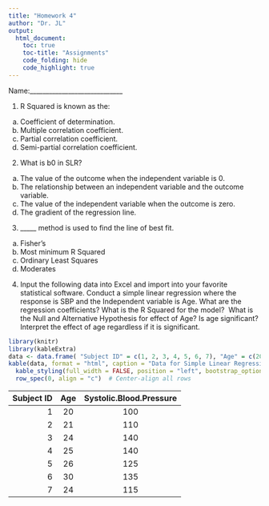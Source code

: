 ```yaml
---
title: "Homework 4"
author: "Dr. JL"
output:
  html_document:
    toc: true
    toc-title: "Assignments"
    code_folding: hide
    code_highlight: true
---
```


Name:\_\_\_\_\_\_\_\_\_\_\_\_\_\_\_\_\_\_\_\_\_\_\_\_\_\_\_\_\_

1.  R Squared is known as the:

```{=html}
<!-- -->
```
a.  Coefficient of determination.
b.  Multiple correlation coefficient.
c.  Partial correlation coefficient.
d.  Semi-partial correlation coefficient.

```{=html}
<!-- -->
```
2.  What is b0 in SLR?

```{=html}
<!-- -->
```
a.  The value of the outcome when the independent variable is 0.
b.  The relationship between an independent variable and the outcome variable.
c.  The value of the independent variable when the outcome is zero.
d.  The gradient of the regression line.

```{=html}
<!-- -->
```
3.  \_\_\_\_\_ method is used to find the line of best fit.

```{=html}
<!-- -->
```
a.  Fisher's
b.  Most minimum R Squared
c.  Ordinary Least Squares
d.  Moderates

```{=html}
<!-- -->
```
4.  Input the following data into Excel and import into your favorite statistical software. Conduct a simple linear regression where the response is SBP and the Independent variable is Age. What are the regression coefficients? What is the R Squared for the model?  What is the Null and Alternative Hypothesis for effect of Age? Is age significant? Interpret the effect of age regardless if it is significant.  

```r
library(knitr) 
library(kableExtra) 
data <- data.frame( "Subject ID" = c(1, 2, 3, 4, 5, 6, 7), "Age" = c(20, 21, 24, 25, 26, 30, 24), "Systolic Blood Pressure" = c(100, 110, 140, 140, 125, 135, 115) )  
kable(data, format = "html", caption = "Data for Simple Linear Regression") %>%  
  kable_styling(full_width = FALSE, position = "left", bootstrap_options = c("striped", "responsive")) %>%   
  row_spec(0, align = "c")  # Center-align all rows
```

| Subject ID | Age | Systolic.Blood.Pressure |
|-----------:|:---:|:-----------------------:|
|          1 | 20  |           100           |
|          2 | 21  |           110           |
|          3 | 24  |           140           |
|          4 | 25  |           140           |
|          5 | 26  |           125           |
|          6 | 30  |           135           |
|          7 | 24  |           115           |
